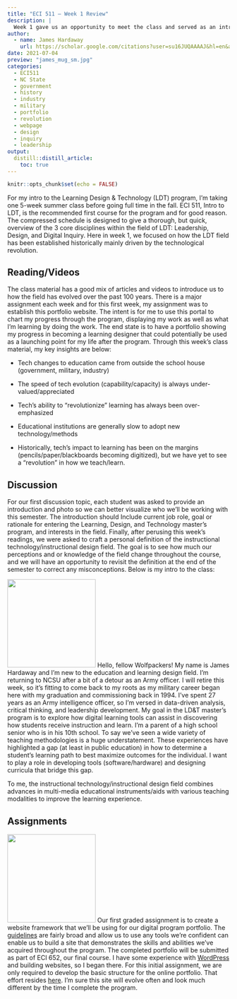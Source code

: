 ```yaml
---
title: "ECI 511 – Week 1 Review"
description: |
  Week 1 gave us an opportunity to meet the class and served as an introduction to the field of learning design and technology.
author:
  - name: James Hardaway
    url: https://scholar.google.com/citations?user=su16JUQAAAAJ&hl=en&authuser=1
date: 2021-07-04
preview: "james_mug_sm.jpg"
categories:
  - ECI511
  - NC State
  - government
  - history
  - industry
  - military
  - portfolio
  - revolution
  - webpage
  - design
  - inquiry
  - leadership
output:
  distill::distill_article:
    toc: true
---
```


```r
knitr::opts_chunk$set(echo = FALSE)
```

For my intro to the Learning Design & Technology (LDT) program, I'm taking one 5-week summer class before going full time in the fall. ECI 511, Intro to LDT, is the recommended first course for the program and for good reason. The compressed schedule is designed to give a thorough, but quick, overview of the 3 core disciplines within the field of LDT: Leadership, Design, and Digital Inquiry. Here in week 1, we focused on how the LDT field has been established historically mainly driven by the technological revolution.

## Reading/Videos

The class material has a good mix of articles and videos to introduce us to how the field has evolved over the past 100 years. There is a major assignment each week and for this first week, my assignment was to establish this portfolio website. The intent is for me to use this portal to chart my progress through the program, displaying my work as well as what I'm learning by doing the work. The end state is to have a portfolio showing my progress in becoming a learning designer that could potentially be used as a launching point for my life after the program. Through this week's class material, my key insights are below:

-   Tech changes to education came from outside the school house (government, military, industry)

-   The speed of tech evolution (capability/capacity) is always under-valued/appreciated

-   Tech's ability to "revolutionize" learning has always been over-emphasized

-   Educational institutions are generally slow to adopt new technology/methods

-   Historically, tech's impact to learning has been on the margins (pencils/paper/blackboards becoming digitized), but we have yet to see a "revolution" in how we teach/learn.

## Discussion

For our first discussion topic, each student was asked to provide an introduction and photo so we can better visualize who we'll be working with this semester. The introduction should Include current job role, goal or rationale for entering the Learning, Design, and Technology master's program, and interests in the field. Finally, after perusing this week's readings, we were asked to craft a personal definition of the instructional technology/instructional design field. The goal is to see how much our perceptions and or knowledge of the field change throughout the course, and we will have an opportunity to revisit the definition at the end of the semester to correct any misconceptions. Below is my intro to the class:

::: float-left
<img src="james_mug_sm.jpg" width="200px"/> Hello, fellow Wolfpackers! My name is James Hardaway and I'm new to the education and learning design field. I'm returning to NCSU after a bit of a detour as an Army officer. I will retire this week, so it's fitting to come back to my roots as my military career began here with my graduation and commissioning back in 1994. I've spent 27 years as an Army intelligence officer, so I'm versed in data-driven analysis, critical thinking, and leadership development. My goal in the LD&T master's program is to explore how digital learning tools can assist in discovering how students receive instruction and learn. I'm a parent of a high school senior who is in his 10th school. To say we've seen a wide variety of teaching methodologies is a huge understatement. These experiences have highlighted a gap (at least in public education) in how to determine a student's learning path to best maximize outcomes for the individual. I want to play a role in developing tools (software/hardware) and designing curricula that bridge this gap.

To me, the instructional technology/instructional design field combines advances in multi-media educational instruments/aids with various teaching modalities to improve the learning experience.
:::

## Assignments

::: float-left
<img src="initial-portfolio.png" width="200px"/> Our first graded assignment is to create a website framework that we'll be using for our digital program portfolio. The [guidelines](https://github.com/jmhardaw/LDT-portfolio/blob/main/content/portfolio-guidelines.pdf) are fairly broad and allow us to use any tools we're confident can enable us to build a site that demonstrates the skills and abilities we've acquired throughout the program. The completed portfolio will be submitted as part of ECI 652, our final course. I have some experience with [WordPress](https://wordpress.ncsu.edu/) and building websites, so I began there. For this initial assignment, we are only required to develop the basic structure for the online portfolio. That effort resides [here](https://jmhardaw.wordpress.ncsu.edu/). I'm sure this site will evolve often and look much different by the time I complete the program.
:::
